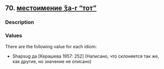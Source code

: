 ## 70. <a href =  'https://agricolamz.github.io/The_Circassian_Isoglosses_Database/70.html'>местоимение ǯa-r "тот"</a>
### Description



### Values
There are the following value for each idiom:

* Shapsug  да [Керашева 1957: 252] (Написано, что склоняется так же, как другие, но значение не описано)

